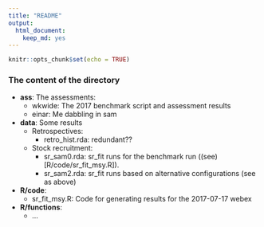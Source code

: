```yaml
---
title: "README"
output: 
  html_document: 
    keep_md: yes
---
```


```r
knitr::opts_chunk$set(echo = TRUE)
```

### The content of the directory

* **ass**: The assessments:
    - wkwide: The 2017 benchmark script and assessment results
    - einar: Me dabbling in sam
* **data**: Some results
    - Retrospectives:
        - retro_hist.rda: redundant??
    - Stock recruitment:
        - sr_sam0.rda: sr_fit runs for the benchmark run ((see)[R/code/sr_fit_msy.R]).
        - sr_sam2.rda: sr_fit runs based on alternative configurations (see as above)
* **R/code**:
    - sr_fit_msy.R: Code for generating results for the 2017-07-17 webex
* **R/functions**:
    - ...